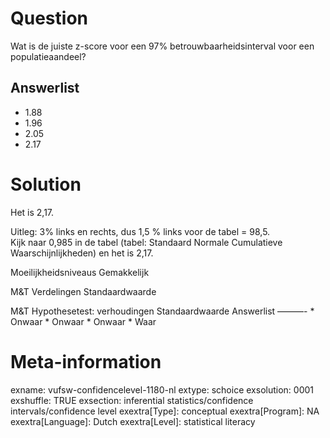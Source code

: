 Question
========
Wat is de juiste z-score voor een 97% betrouwbaarheidsinterval voor een populatieaandeel?

Answerlist
----------
* 1.88
* 1.96
* 2.05
* 2.17

Solution
========

Het is 2,17.  
  
Uitleg: 3% links en rechts, dus 1,5 % links voor de tabel = 98,5.  
Kijk naar 0,985 in de tabel (tabel: Standaard Normale Cumulatieve Waarschijnlijkheden) en het is 2,17.

Moeilijkheidsniveaus Gemakkelijk

M&T Verdelingen Standaardwaarde

M&T Hypothesetest: verhoudingen Standaardwaarde
Answerlist
----------
* Onwaar
* Onwaar
* Onwaar
* Waar

Meta-information
================
exname: vufsw-confidencelevel-1180-nl
extype: schoice
exsolution: 0001
exshuffle: TRUE
exsection: inferential statistics/confidence intervals/confidence level
exextra[Type]: conceptual
exextra[Program]: NA
exextra[Language]: Dutch
exextra[Level]: statistical literacy


